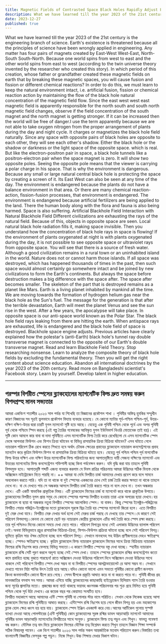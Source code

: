 ```yaml
---
title: Magnetic Fields of Contrasted Space Black Holes Rapidly Adjust Endangered Human Civilization
description: What we have learned till the year 2023 of the 21st century is the engineering branch of science. Earth's existence is threatened because all the principles of science have been wrongly applied in engineering.
date: 2023-12-27
published: true
---
```


What we have learned till the year 2023 of the 21st century is the engineering branch of science. Earth's existence is threatened because all the principles of science have been wrongly applied in engineering. Any matter has four pairs of magnets created by East-West West-East, North-South South-North. Because one world spins from west to east and the other world spins from east to west (according to the twin universe theory invented by the researcher who created this story).
In which period of this creation, whose father or grandfather created these magnetic fields on earth that by breaking these magnetic spaces, you will cause fusion and fission or different chemical reactions? In order to do this, we must learn to keep the natural environment intact, i.e. artificial fusion, fission or chemical reaction action by maintaining the flow of the black hole natural concentration of the magnetic field flow.
Since the east west west east magnetic field is apparently responsible for the north south and south north magnetic field changes, observe if the field concentration of the south magnet and the north magnet is getting stronger. If it can be increased then the world will be free of danger.I use the term apparently because we are not able to take oxygen nitrogen from the proper arrangement of plants during the day and night cycle.
              It charges or magnetizes the black hole field naturally. Since any space with opposite pairs of black holes are opposite to each other, they will see each other's shadow. Either the black hole or the shadow or darkness or the light space of the opposite space. which is real.
        But like the electron-positron pair in space, a black hole tunnels like a positron-electron pair when the space magnet is zero. It will show two opposite poles. Seeing the opposite pole means that the viewer is carrying a polar charge in his space. That is why the environment is dangerous. Because any small or large natural central black hole is protecting the space by creating a screen of it.
       Its East West can also be seen at any time of the day. The environment is endangered because the plants do not have a balance environment in that area. Or there are many chemical reaction-action, fission-fusion processes, that environment is endangered. The environment is endangered because artificial fertilizers are being applied to the land. There the human body along with the flora and fauna is also being harmed.
      Space is also suffering. Artificial Blackhole Field Interaction with Natural Blackhole Field Different civilizations are exhausting the rays of the natural field. Because of this, objects in opposite space are seen. Local natural black hole radiation fills it, making space invisible. Then you understand how the concentration of black hole rays in space is flowing!
If the environment of plants oxygenated at night is with plants oxygenated during the day, it is not possible to see opposite space or ultraviolet rays from opposite space. You will see that there is a source of fresh water. Although a good civilization remains in a rural town or an uninhabited island in the world. Nature does not or cannot harm those islands.
         If all space was destroyed, which has happened thousands of times in the past, then such space would almost certainly go somewhere intact and be joined by new civilizations to form the Earth's continents. But always the space before destruction makes a big difference with the space after. The space after becomes smaller. The skeleton of the part that is destroyed remains as a planet like Mars.
Earth is a living planet inhabited by mankind all the time. We are moving towards the formation of hydrogen helium gas near the black hole as the Sun's fuel. The message for the generation is that after the terrible devastation, Earth will meet the planet Venus and see the sun rise in the west. After a few years, the apocalypse will take place.
In opposite space is our anti-space world known as the Polar Star. The black hole field rays leaking from there are hitting the earth. When antispace rays are exhausted, life is endangered and the black hole field of space is destroyed. Blackhole space engine adjusts.
     Previous articles have clearly explained how the polestar's (anti-Earth) black hole's tunnel ray double transverse magnet is connected to the opposite of our Earth's double transverse magnet.
        Read and learn Blackhole Field Theory. Stop researching nonsense. Learn to analyze the composite theory of black hole fields by excluding the fundamental theory. Then you will get the right content about science education. Abandon all international doctrines by the year 2023 of the 20th century. Read more on Bangladeshi scientist's Facebook story. Learn by yourself. Develop talent in higher education.

---

## পরস্পর বিপরীত স্পেসের ব্ল‍্যাকহোলের ম‍্যাগনেটিক ফিল্ড দ্রুত সমন্বয় করুন বিপদগ্রস্হ মানব সভ‍্যতার

আমরা একবিংশ শতাব্দীর ২০২৩ সাল পর্যন্ত যা শিখেছি তা বিজ্ঞানের প্রকৌশল শাখা । পৃথিবীর অস্তিত্ব হুমকির সম্মুখীন কারণ বিজ্ঞানের সব সূত্রই ভুলভাবে প্রকৌশল বিদ‍্যায় ব‍্যবহার হয়েছে। যে কোনো ম‍্যাটার পূর্ব-পশ্চিম পশ্চিম-পূর্ব, উত্তর-দক্ষিণ দক্ষিণ-উত্তর দ্বারা চারটি যুগল  ম‍্যাগনেট সৃষ্টি হয়ে আছে। যেহেতু এক পৃথিবী পশ্চিম থেকে পূর্বে এবং অপর পৃথিবী পূর্ব থেকে পশ্চিমে স্পিন করছে (এই গল্প তৈরির গবেষকের আবিস্কৃত যুগল ইউনিভার্স থিওরি মোতাবেক তাই হয়)।
    এই সৃষ্টি কোন আমলে কার বাবা বা দাদা পৃথিবীতে এসব ম‍্যাগনেটিক ফিল্ড তৈরি করে রেখেছিলো যে এসব ম‍্যাগনেটিক স্পেস ভেঙ্গে আপনারা ফিউশন এবং ফিশন ক্রিয়া ঘটাবেন বা বিভিন্ন রাসায়নিক ক্রিয়া বিক্রিয়া ঘটাবেন? এসব ঘটাতে গেলে ন‍্যাচারাল পরিবেশ ঠিক রেখে করতে শিখতে হ‍বে অর্থাৎ চৌম্বক ক্ষেত্রের প্রবাহের ব্ল‍্যাকহোল ন‍্যাচারাল কনসেন্ট্রশনের প্রবাহ ম‍্যানটেন করে কৃত্রিম ফিউশন ফিশন বা রাসায়নিক ক্রিয়া বিক্রিয়া ঘটাতে হবে।
যেহেতু পূর্ব পশ্চিম পশ্চিম পূর্ব মাগনেটিক ফিল্ড উত্তর দক্ষিণ এবং দক্ষিণ উত্তর ম‍্যাগনেটিক ফিল্ড  পরিবর্তনের জন‍্য আপাতদৃষ্টিতে দায়ী সেজন‍্য দক্ষিণের ম‍্যাগনেট এবং উত্তরের ম‍্যাগনেটের ফিল্ড কনসেন্ট্রেশন শক্তিশালী হচ্ছে কিনা পর্যবেক্ষন করুন। যদি বৃদ্ধি করা যায় তাহলে পৃথিবী বিপদমুক্ত হবে। আপাতদৃষ্টি শব্দটি এজন‍্য ব‍্যবহার করলাম যে দিবস রাত্রির পরিক্রমায় আমরা উদ্ভিদের সঠিক বিন‍্যস্ত থেকে অক্সিজেন নাইট্রোজেন নিতে পারছি না। ++
আমরা যা দেখি বিপরীত চার্জ আমাদের দেখায় প্রবেশ করে বলে সামনে অবলোকন করতে পারি। যদি তা না থাকে বা দুই স্পেসের একজনের চোখ সেই চার্জ তৈরি করার ক্ষমতা না থাকে তাহলে দেখে না। বা যে দেখতে পায় সে অন্ধকার আসলে বিপরীত চার্জ তৈরি করতে পারে না বলে দেখে না। তখন অন্ধকার দেখে। এটি একটি স্বাভাবিক প্রাকৃতিক বিষয়।
              এটি ব্ল‍্যাকহোল ফিল্ডের চার্জ বা ম‍্যাগনেট  করে থাকে প্রাকৃতিক উপায়ে। ব্ল‍্যাকহোলের বিপরীত যুগল প্রান্ত সমুহ যে কোনো স্পেসের পরস্পর বিপরীত হওয়ায় তারা একে অপরের ছায়া দেখবে।হয় ব্ল‍্যাকহোল বা ছায়া বা অন্ধকার নতুবা বিপরীত স্পেসের আলোকিত স্পেস। যা বাস্তব।
           কিন্তু স্পেসের ইলেক্ট্রন-পজিট্রনের বিপরীত পেয়ার পজিট্রন-ইলেক্ট্রনের মতো ব্ল‍্যাকহোল সূরঙ্গে ছিদ্র তৈরি হয় স্পেসের ম‍্যাগনেট জিরো হলে। এতে বিপরীত দুই মেরু দেখা যাবে। বিপরীত মেরু দেখার অর্থ হলো সেই মেরুর চার্জ পরছে যে দেখছে তার স্পেসে।যে কারণে সেই পরিবেশ বিপদাপন্ন।কেননা যে কোনো ছোট বড় ন‍্যাচারাল কেন্দ্রীয় ব্ল‍্যাকহোল এটির পর্দা তৈরি করে স্পেস রক্ষা করছে।  
      তার পূর্ব পশ্চিমও দিনের কোনো সময়ে দেখা যেতে পারে। পরিবেশ বিপন্নের মধ‍্যে সেই এলাকায় উদ্ভিদের ব‍্যালান্স পরিবেশ নেই।অথবা  বিভিন্নভাবে প্রচুর রাসায়নিক বিক্রিয়া-ক্রিয়া, ফিশন-ফিউশন প্রক্রিয়া ঘটানো হচ্ছে বলে সেই পরিবেশ বিপন্ন। ভূমিতে কৃত্রিম সার ঔষধ ছেটানো হচ্ছে বলে পরিবেশ বিপন্ন। সেখানে মানবদেহ সহ উদ্ভিদ প্রাণীজগতের দেহও ক্ষতিগ্রস্হ হচ্ছে।
             স্পেসও ক্ষতিগ্রস্হ হচ্ছে। কৃত্রিম ব্ল‍্যাকহোল ফিল্ড ন‍্যাচারাল ব্ল‍্যাকহোল ফিল্ডের সাথে ক্রিয়া বিক্রিয়ায় ন‍্যাচারাল ফিল্ডের রশ্মি নিঃশেষ করে ফেলছে বিভিন্ন সভ‍্যতা।এ কারণে বিপরীত স্পেসের বস্তু দেখা যাচ্ছে। স্হানীয় ন‍্যাচারাল  ব্ল‍্যাকহোল রশ্মি সেটি পূরণ করলে অদৃশ‍্য হচ্ছে সেই স্পেস দেখা। তাহলে স্পেসের ব্ল‍্যাকহোল রশ্মির কনসেন্ট্রেশন কতো কমে প্রবাহিত হচ্ছে বুঝতে পারছেন!
       রাতে অক্সিজেন দেওয়া উদ্ভিদের পরিবেশ দিনে অক্সিজেন দেওয়া উদ্ভিদের সাথে থাকলে সেই পরিবেশে বিপরীত স্পেস দেখা সম্ভব না বা বিপরীত স্পেসের আলট্রাভায়োলেট রে আসা সম্ভব না। সেখানে দেখতে পাবেন মিঠা পানির উৎস তৈরি হয়ে আছে।যদিও কোনো ভালো এমন সভ‍্যতা পৃথিবীর কোনো গ্রামীণ জনপদে কিংবা জনমানবহীন কোনো দ্বীপে রয়ে গেছে।  সেসব দ্বীপকে প্রকৃতি আঘাত করে না বা করতে পারে না।
      পৃথিবী জীবন্ত গ্রহ মানবজাতির বসবাস সব সময়। আমরা এগিয়ে যাচ্ছি ব্ল‍্যাকহোলের কাছাকাছি হাইড্রোজেন হিলিয়াম গ‍্যাস তৈরি হওয়ার জন‍্য সূর্যের জ্বালানির মতো। প্রজন্মের জন‍্য বার্তা থাকছে ভয়াবহ ধ্বংসযজ্ঞ পরিচালনার পর  শুক্র গ্রহে মিলিত হয়ে পৃথিবী পশ্চিম থেকে সূর্য উঠা দেখবে।এর কয়েক বছর পর কেয়ামত সংঘটিত হবে।         
                   বিপরীত মহাকাশে আছে আমাদের এন্টি স্পেস পৃথিবী যা পোলার স্টার নামে পরিচিত। সেখান থেকে লিকেজ হয়েছে আসা ব্ল‍্যাকহোল ফিল্ডের রশ্মি পৃথিবীতে আঘাত করছে। এন্টিস্পেস রশ্মি নিঃশেষ হয়ে গেলে জীবন বিপন্ন হয় এবং মহাকাশের ব্ল্যাক হোল ক্ষেত্র ধ্বংস হয় হয়ে যায়। ব্ল‍্যাকহোল স্পেস ইঞ্জিন এডজাস্ট করে নেয়।আগের আর্টিকেল গুলোয় সুস্পষ্ট ব‍্যাখ‍্যা দেওয়া আছে পোলস্টারের (এন্টি পৃথিবীর) কোন ব্ল‍্যাকহোলের সূরঙ্গ রশ্মির ডাবল আড়াআড়ি ম‍্যাগনেট  আমাদের পৃথিবীর ডাবল আড়াআড়ি ম‍্যাগনেটের বিপরীতের সাথে সংযুক্ত।
ব্ল‍্যাকহোল ফিল্ড তত্ব পড়ুন এবং শিখুন। ফালতু গবেষণা বন্ধ করুন। মৌলিক তত্ব বাদ দিয়ে ব্ল‍্যাকহোল ফিল্ডের যৌগিক তত্ব বিশ্লেষন করতে শিখুন তাহলে বিজ্ঞান শিক্ষা সম্পর্কে সঠিক বিষয়বস্তু পাবেন। এক বিংশ শতাব্দীর ২০২৩ সাল পর্যন্ত সকল আন্তর্জাতিক মতবাদ পরিত‍্যাগ করুন।বিস্তারিত তথ‍্য বাংলাদেশী  বিজ্ঞানীর ফেসবুক গল্প পড়ুন। নিজে শিখুন।উচ্চ শিক্ষায় মেধার বিকাশ ঘটান।
